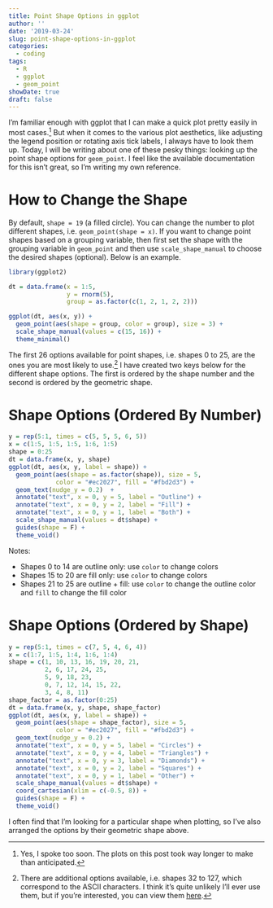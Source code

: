 ```yaml
---
title: Point Shape Options in ggplot
author: ''
date: '2019-03-24'
slug: point-shape-options-in-ggplot
categories:
  - coding
tags:
  - R
  - ggplot
  - geom_point
showDate: true
draft: false
---
```


I'm familiar enough with ggplot that I can make a quick plot pretty easily in most cases.^[Yes, I spoke too soon. The plots on this post took way longer to make than anticipated.] But when it comes to the various plot aesthetics, like adjusting the legend position or rotating axis tick labels, I always have to look them up. Today, I will be writing about one of these pesky things: looking up the point shape options for `geom_point`. I feel like the available documentation for this isn't great, so I'm writing my own reference.

# How to Change the Shape

By default, `shape = 19` (a filled circle). You can change the number to plot different shapes, i.e. `geom_point(shape = x)`. If you want to change point shapes based on a grouping variable, then first set the shape with the grouping variable in `geom_point` and then use `scale_shape_manual` to choose the desired shapes (optional). Below is an example.

```r
library(ggplot2)

dt = data.frame(x = 1:5, 
                y = rnorm(5), 
                group = as.factor(c(1, 2, 1, 2, 2)))

ggplot(dt, aes(x, y)) +
  geom_point(aes(shape = group, color = group), size = 3) + 
  scale_shape_manual(values = c(15, 16)) + 
  theme_minimal()
```

The first 26 options available for point shapes, i.e. shapes 0 to 25, are the ones you are most likely to use.^[There are additional options available, i.e. shapes 32 to 127, which correspond to the ASCII characters. I think it's quite unlikely I'll ever use them, but if you're interested, you can view them [here](http://sape.inf.usi.ch/quick-reference/ggplot2/shape).] I have created two keys below for the different shape options. The first is ordered by the shape number and the second is ordered by the geometric shape.

# Shape Options (Ordered By Number)

```r
y = rep(5:1, times = c(5, 5, 5, 6, 5))
x = c(1:5, 1:5, 1:5, 1:6, 1:5)
shape = 0:25
dt = data.frame(x, y, shape)
ggplot(dt, aes(x, y, label = shape)) +
  geom_point(aes(shape = as.factor(shape)), size = 5,
             color = "#ec2027", fill = "#fbd2d3") + 
  geom_text(nudge_y = 0.2)  + 
  annotate("text", x = 0, y = 5, label = "Outline") +
  annotate("text", x = 0, y = 2, label = "Fill") +
  annotate("text", x = 0, y = 1, label = "Both") +
  scale_shape_manual(values = dt$shape) + 
  guides(shape = F) +
  theme_void()
```

Notes: 

* Shapes 0 to 14 are outline only: use `color` to change colors
* Shapes 15 to 20 are fill only: use `color` to change colors
* Shapes 21 to 25 are outline + fill: use `color` to change the outline color and `fill` to change the fill color

# Shape Options (Ordered by Shape)

```r
y = rep(5:1, times = c(7, 5, 4, 6, 4))
x = c(1:7, 1:5, 1:4, 1:6, 1:4) 
shape = c(1, 10, 13, 16, 19, 20, 21,
          2, 6, 17, 24, 25,
          5, 9, 18, 23,
          0, 7, 12, 14, 15, 22,
          3, 4, 8, 11)
shape_factor = as.factor(0:25)
dt = data.frame(x, y, shape, shape_factor)
ggplot(dt, aes(x, y, label = shape)) +
  geom_point(aes(shape = shape_factor), size = 5,
             color = "#ec2027", fill = "#fbd2d3") + 
  geom_text(nudge_y = 0.2) + 
  annotate("text", x = 0, y = 5, label = "Circles") +
  annotate("text", x = 0, y = 4, label = "Triangles") +
  annotate("text", x = 0, y = 3, label = "Diamonds") +
  annotate("text", x = 0, y = 2, label = "Squares") +
  annotate("text", x = 0, y = 1, label = "Other") +
  scale_shape_manual(values = dt$shape) + 
  coord_cartesian(xlim = c(-0.5, 8)) +
  guides(shape = F) +
  theme_void()
```

I often find that I'm looking for a particular shape when plotting, so I've also arranged the options by their geometric shape above.
